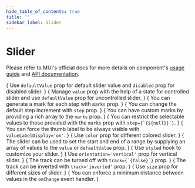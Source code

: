 ```yaml
---
hide_table_of_contents: true
title: ''
sidebar_label: Slider
---
```




<h1 className='!m-0'>Slider</h1>

Please refer to MUI's official docs for more details on component's [usage guide](https://mui.com/material-ui/react-slider/) and [API documentation](https://mui.com/material-ui/api/slider/).

<Grid container spacing={6}>
  <Grid item xs={12} md={6}>
    <CardSnippet
      className='pli-2'
      title='Basic Slider'
      code={SourceCodeSliderBasic}
    >
      {
        <Typography className='mbe-4'>
          Use <code>defaultValue</code> prop for default slider value and <code>disabled</code> prop for disabled slider.
        </Typography>
      }
      <SliderBasic />
    </CardSnippet>
  </Grid>
  <Grid item xs={12} md={6}>
    <CardSnippet
      className='pli-2'
      title='Controlled and Uncontrolled'
      code={SourceCodeSliderControlledUncontrolled}
    >
      {
        <Typography className='mbe-4'>
          Manage <code>value</code> prop with the help of a state for controlled slider and use <code>defaultValue</code> prop for uncontrolled slider.
        </Typography>
      }
      <SliderControlledUncontrolled />
    </CardSnippet>
  </Grid>
  <Grid item xs={12} md={6}>
    <CardSnippet
      className='pli-2'
      title='Discrete Slider'
      code={SourceCodeSliderDiscrete}
    >
      {
        <Typography className='mbe-4'>
          You can generate a mark for each step with <code>marks</code> prop.
        </Typography>
      }
      <SliderDiscrete />
    </CardSnippet>
  </Grid>
  <Grid item xs={12} md={6}>
    <CardSnippet
      className='pli-2'
      title='Small Steps'
      code={SourceCodeSliderSmallSteps}
    >
      {
        <Typography className='mbe-4'>
          You can change the default step increment with <code>step</code> prop.
        </Typography>
      }
      <SliderSmallSteps />
    </CardSnippet>
  </Grid>
  <Grid item xs={12} md={6}>
    <CardSnippet
      className='pli-2'
      title='Custom Marks'
      code={SourceCodeSliderCustomMarks}
    >
      {
        <Typography className='mbe-4'>
          You can have custom marks by providing a rich array to the <code>marks</code> prop.
        </Typography>
      }
      <SliderCustomMarks />
    </CardSnippet>
  </Grid>
  <Grid item xs={12} md={6}>
    <CardSnippet
      className='pli-2'
      title='Restricted Values'
      code={SourceCodeSliderRestrictedValues}
    >
      {
        <Typography className='mbe-4'>
          You can restrict the selectable values to those provided with the <code>marks</code> prop with <code>step={`{${null}}`}</code>.
        </Typography>
      }
      <SliderRestrictedValues />
    </CardSnippet>
  </Grid>
  <Grid item xs={12} md={6}>
    <CardSnippet
      className='pli-2'
      title='Label Always Visible'
      code={SourceCodeSliderLabelAlwaysVisible}
    >
      {
        <Typography className='mbe-9'>
          You can force the thumb label to be always visible with <code>valueLabelDisplay='on'</code>.
        </Typography>
      }
      <SliderLabelAlwaysVisible />
    </CardSnippet>
  </Grid>
  <Grid item xs={12} md={6}>
    <CardSnippet
      className='pli-2'
      title='Colors'
      code={SourceCodeSliderColors}
    >
      {
        <Typography className='mbe-4'>
          Use <code>color</code> prop for different colored slider.
        </Typography>
      }
      <SliderColors />
    </CardSnippet>
  </Grid>
  <Grid item xs={12} md={6}>
    <CardSnippet
      className='pli-2'
      title='Range Slider'
      code={SourceCodeSliderRange}
    >
      {
        <Typography className='mbe-4'>
          The slider can be used to set the start and end of a range by supplying an array of values to the <code>value</code> or <code>defaultValue</code> prop.
        </Typography>
      }
      <SliderRange />
    </CardSnippet>
  </Grid>
  <Grid item xs={12} md={6}>
    <CardSnippet
      className='pli-2'
      title='Customized Slider'
      code={SourceCodeSliderCustomized}
    >
      {
        <Typography className='mbe-6'>
          Use <code>styled</code> hook to customize your slider.
        </Typography>
      }
      <SliderCustomized />
    </CardSnippet>
  </Grid>
  <Grid item xs={12} md={6}>
    <CardSnippet
      className='pli-2'
      title='Vertical Sliders'
      code={SourceCodeSliderVertical}
    >
      {
        <Typography className='mbe-4'>
          Use <code>orientation='vertical'</code> prop for vertical slider.
        </Typography>
      }
      <SliderVertical />
    </CardSnippet>
  </Grid>
  <Grid item xs={12} md={6}>
    <CardSnippet
      className='pli-2'
      title='Removed Track'
      code={SourceCodeSliderRemovedTrack}
    >
      {
        <Typography className='mbe-4'>
          The track can be turned off with <code>track={`{false}`}</code> prop.
        </Typography>
      }
      <SliderRemovedTrack />
    </CardSnippet>
  </Grid>
  <Grid item xs={12} md={6}>
    <CardSnippet
      className='pli-2'
      title='Inverted Track'
      code={SourceCodeSliderInvertedTrack}
    >
      {
        <Typography className='mbe-4'>
          The track can be inverted with <code>track='inverted'</code> prop.
        </Typography>
      }
      <SliderInvertedTrack />
    </CardSnippet>
  </Grid>
  <Grid item xs={12} md={6}>
    <CardSnippet
      className='pli-2'
      title='Sizes'
      code={SourceCodeSliderSizes}
    >
      {
        <Typography className='mbe-4'>
          Use <code>size</code> prop for different sizes of slider.
        </Typography>
      }
      <SliderSizes />
    </CardSnippet>
  </Grid>
  <Grid item xs={12} md={6}>
    <CardSnippet
      className='pli-2'
      title='Minimum Distance'
      code={SourceCodeSliderMinimumDistance}
    >
      {
        <Typography className='mbe-4'>
          You can enforce a minimum distance between values in the <code>onChange</code> event handler.
        </Typography>
      }
      <SliderMinimumDistance />
    </CardSnippet>
  </Grid>
</Grid>